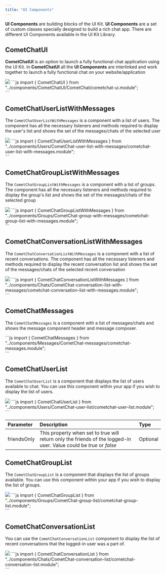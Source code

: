 ```yaml
---
title: "UI Components"
---
```


**UI Components** are building blocks of the UI Kit. **UI Components** are a set of custom classes specially designed to build a rich chat app. There are different UI Components available in the UI Kit Library.

## CometChatUI

**CometChatUI** is an option to launch a fully functional chat application using the UI Kit. In **CometChatUI** all the **UI Components** are interlinked and work together to launch a fully functional chat on your website/application

<Frame>
  <img src="/images/a38e7217-1623200231-32de98eb7bd8c6a65bc3817ff43270e7.png" />
</Frame>

<Tabs>
<Tab title="Angular">
```js
import { CometChatUI } from "../components/CometChatUI/CometChat/cometchat-ui.module";

<div>
  <CometChatUI></CometChatUI>
</div>
```

</Tab>

</Tabs>

## CometChatUserListWithMessages

The `CometChatUserListWithMessages` is a component with a list of users. The component has all the necessary listeners and methods required to display the user's list and shows the set of the messages/chats of the selected user

<Frame>
  <img src="/images/7980ed96-1623200239-d050d03c5b531604184c0febfb23a68c.png" />
</Frame>

<Tabs>
<Tab title="Angular">
```js
import { CometChatUserListWithMessages } from "../components/Users/CometChat-user-list-with-messages/cometchat-user-list-with-messages.module";

<div>
  <cometchat-user-list-with-messages></cometchat-user-list-with-messages>
</div>
```

</Tab>

</Tabs>

## CometChatGroupListWithMessages

The `CometChatGroupListWithMessages` is a component with a list of groups. The component has all the necessary listeners and methods required to display the group's list and shows the set of the messages/chats of the selected group

<Frame>
  <img src="/images/f91c54e1-1623200243-a61adb80c6b268aa3ecac505a85a2cf1.png" />
</Frame>

<Tabs>
<Tab title="Angular">
```js
import { CometChatGroupListWithMessages } from "../components/Groups/CometChat-group-with-messages/cometchat-group-list-with-messages.module";
<div>
  <cometchat-group-list-with-messages></cometchat-group-list-with-messages>
</div>
```

</Tab>

</Tabs>

## CometChatConversationListWithMessages

The `CometChatConversationListWithMessages` is a component with a list of recent conversations. The component has all the necessary listeners and methods required to display the recent conversation list and shows the set of the messages/chats of the selected recent conversation

<Frame>
  <img src="/images/af963baa-1623200248-eb3df94bffbbe8e81ddcaff20da8d259.png" />
</Frame>

<Tabs>
<Tab title="Angular">
```js
import { CometChatConversationListWithMessages } from "../components/Chats/CometChat-conversation-list-with-messages/cometchat-conversation-list-with-messages.module";
<div>
  <cometchat-conversation-list-with-messages></cometchat-conversation-list-with-messages>
</div>
```

</Tab>

</Tabs>

## CometChatMessages

The `CometChatMessages` is a component with a list of messages/chats and shows the message component header and message composer.

<Tabs>
<Tab title="Angular">
```js
import { CometChatMessages } from "../components/Messages/CometChat-messages/cometchat-messages.module";
<div>
  <cometchat-messages></cometchat-messages>
</div>
```

</Tab>

</Tabs>

## CometChatUserList

The `CometChatUserList` is a component that displays the list of users available to chat. You can use this component within your app if you wish to display the list of users.

<Frame>
  <img src="/images/e387d01c-1623200254-027278c454f992c5b19690b92fc0562c.png" />
</Frame>

<Tabs>
<Tab title="Angular">
```js
import { CometChatUserList } from "../components/Users/CometChat-user-list/cometchat-user-list.module";
<div>
  <cometchat-user-list [friendsOnly]=true> </cometchat-user-list>
</div>
```

</Tab>

</Tabs>

| Parameter   | Description                                                                                                         | Type     |
| :----------- | :------------------------------------------------------------------------------------------------------------------- | :-------- |
| friendsOnly | This property when set to true will return only the friends of the logged-in user. Value could be *true* or *false* | Optional |

## CometChatGroupList

The `CometChatGroupList` is a component that displays the list of groups available. You can use this component within your app if you wish to display the list of groups.

<Frame>
  <img src="/images/9a9b034c-1623200257-e5b6bec3cbb6bdef1e337706aca2e898.png" />
</Frame>

<Tabs>
<Tab title="Angular">
```js
import { CometChatGroupList } from "../components/Groups/CometChat-group-list/cometchat-group-list.module";
<div>
  <cometchat-group-list></cometchat-group-list>
</div>
```

</Tab>

</Tabs>

## CometChatConversationList

You can use the `CometChatConversationList` component to display the list of recent conversations that the logged-in user was a part of.

<Frame>
  <img src="/images/6cbd45b0-1623200260-c16048c76e3b18cff4ce2c3ba019e3b6.png" />
</Frame>

<Tabs>
<Tab title="Angular">
```js
import { CometChatConversationList } from "../components/Chats/CometChat-conversation-list/cometchat-conversation-list.module";
<div>
  <cometchat-conversation-list></cometchat-conversation-list>
</div>
```

</Tab>

</Tabs>
